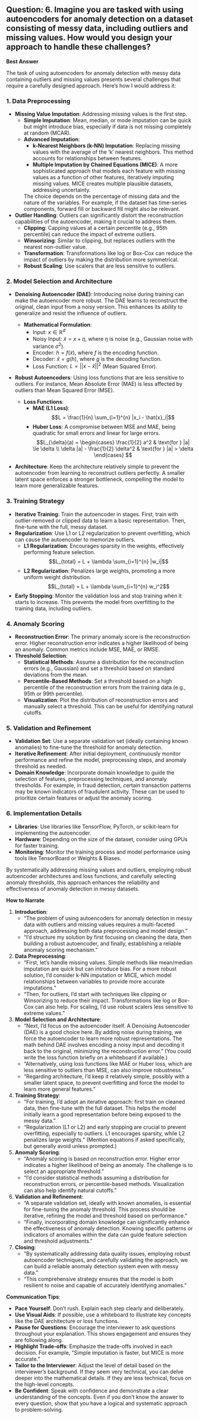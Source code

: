 ## Question: 6. Imagine you are tasked with using autoencoders for anomaly detection on a dataset consisting of messy data, including outliers and missing values. How would you design your approach to handle these challenges?

**Best Answer**

The task of using autoencoders for anomaly detection with messy data containing outliers and missing values presents several challenges that require a carefully designed approach. Here’s how I would address it:

### 1. Data Preprocessing

*   **Missing Value Imputation**: Addressing missing values is the first step.
    *   **Simple Imputation**: Mean, median, or mode imputation can be quick but might introduce bias, especially if data is not missing completely at random (MCAR).
    *   **Advanced Imputation**:
        *   **k-Nearest Neighbors (k-NN) Imputation**: Replacing missing values with the average of the 'k' nearest neighbors. This method accounts for relationships between features.
        *   **Multiple Imputation by Chained Equations (MICE)**: A more sophisticated approach that models each feature with missing values as a function of other features, iteratively imputing missing values.  MICE creates multiple plausible datasets, addressing uncertainty.

        The choice depends on the percentage of missing data and the nature of the variables.  For example, if the dataset has time-series components, forward fill or backward fill might also be relevant.

*   **Outlier Handling**: Outliers can significantly distort the reconstruction capabilities of the autoencoder, making it crucial to address them.
    *   **Clipping**: Capping values at a certain percentile (e.g., 95th percentile) can reduce the impact of extreme outliers.
    *   **Winsorizing**: Similar to clipping, but replaces outliers with the nearest non-outlier value.
    *   **Transformation**: Transformations like log or Box-Cox can reduce the impact of outliers by making the distribution more symmetrical.
    *   **Robust Scaling**: Use scalers that are less sensitive to outliers.

### 2. Model Selection and Architecture

*   **Denoising Autoencoder (DAE)**: Introducing noise during training can make the autoencoder more robust.  The DAE learns to reconstruct the original, clean input from a noisy version. This enhances its ability to generalize and resist the influence of outliers.

    *   **Mathematical Formulation**:
        *   Input: $x \in \mathbb{R}^d$
        *   Noisy Input: $\tilde{x} = x + \eta$, where $\eta$ is noise (e.g., Gaussian noise with variance $\sigma^2$).
        *   Encoder: $h = f(\tilde{x})$, where $f$ is the encoding function.
        *   Decoder: $\hat{x} = g(h)$, where $g$ is the decoding function.
        *   Loss Function: $L = ||x - \hat{x}||^2$  (Mean Squared Error).

*   **Robust Autoencoders**: Using loss functions that are less sensitive to outliers.  For instance, Mean Absolute Error (MAE) is less affected by outliers than Mean Squared Error (MSE).
    *   **Loss Functions**:
        *   **MAE (L1 Loss)**: $$L = \frac{1}{n} \sum_{i=1}^{n} |x_i - \hat{x}_i|$$
        *   **Huber Loss**: A compromise between MSE and MAE, being quadratic for small errors and linear for large errors.
            $$L_{\delta}(a) =
            \begin{cases}
            \frac{1}{2} a^2 & \text{for } |a| \le \delta \\
            \delta |a| - \frac{1}{2} \delta^2 & \text{for } |a| > \delta
            \end{cases}
            $$

*   **Architecture**: Keep the architecture relatively simple to prevent the autoencoder from learning to reconstruct outliers perfectly.  A smaller latent space enforces a stronger bottleneck, compelling the model to learn more generalizable features.

### 3. Training Strategy

*   **Iterative Training**: Train the autoencoder in stages. First, train with outlier-removed or clipped data to learn a basic representation. Then, fine-tune with the full, messy dataset.
*   **Regularization**: Use L1 or L2 regularization to prevent overfitting, which can cause the autoencoder to memorize outliers.
    *   **L1 Regularization**: Encourages sparsity in the weights, effectively performing feature selection.
        $$L_{total} = L + \lambda \sum_{i=1}^{n} |w_i|$$
    *   **L2 Regularization**: Penalizes large weights, promoting a more uniform weight distribution.
        $$L_{total} = L + \lambda \sum_{i=1}^{n} w_i^2$$
*   **Early Stopping**: Monitor the validation loss and stop training when it starts to increase. This prevents the model from overfitting to the training data, including outliers.

### 4. Anomaly Scoring

*   **Reconstruction Error**: The primary anomaly score is the reconstruction error. Higher reconstruction error indicates a higher likelihood of being an anomaly. Common metrics include MSE, MAE, or RMSE.
*   **Threshold Selection**:
    *   **Statistical Methods**: Assume a distribution for the reconstruction errors (e.g., Gaussian) and set a threshold based on standard deviations from the mean.
    *   **Percentile-Based Methods**: Set a threshold based on a high percentile of the reconstruction errors from the training data (e.g., 95th or 99th percentile).
    *   **Visualization**: Plot the distribution of reconstruction errors and manually select a threshold.  This can be useful for identifying natural cutoffs.

### 5. Validation and Refinement

*   **Validation Set**: Use a separate validation set (ideally containing known anomalies) to fine-tune the threshold for anomaly detection.
*   **Iterative Refinement**: After initial deployment, continuously monitor performance and refine the model, preprocessing steps, and anomaly threshold as needed.
*   **Domain Knowledge**: Incorporate domain knowledge to guide the selection of features, preprocessing techniques, and anomaly thresholds. For example, in fraud detection, certain transaction patterns may be known indicators of fraudulent activity. These can be used to prioritize certain features or adjust the anomaly scoring.

### 6. Implementation Details

*   **Libraries**: Use libraries like TensorFlow, PyTorch, or scikit-learn for implementing the autoencoder.
*   **Hardware**: Depending on the size of the dataset, consider using GPUs for faster training.
*   **Monitoring**: Monitor the training process and model performance using tools like TensorBoard or Weights & Biases.

By systematically addressing missing values and outliers, employing robust autoencoder architectures and loss functions, and carefully selecting anomaly thresholds, this approach enhances the reliability and effectiveness of anomaly detection in messy datasets.

**How to Narrate**

1.  **Introduction**:
    *   "The problem of using autoencoders for anomaly detection in messy data with outliers and missing values requires a multi-faceted approach, addressing both data preprocessing and model design."
    *   "I'd structure my solution by first focusing on cleaning the data, then building a robust autoencoder, and finally, establishing a reliable anomaly scoring mechanism."

2.  **Data Preprocessing**:
    *   "First, let's handle missing values. Simple methods like mean/median imputation are quick but can introduce bias. For a more robust solution, I'd consider k-NN imputation or MICE, which model relationships between variables to provide more accurate imputations."
    *   "Then, for outliers, I'd start with techniques like clipping or Winsorizing to reduce their impact. Transformations like log or Box-Cox can also help. For scaling, I'd use robust scalers less sensitive to extreme values."

3.  **Model Selection and Architecture**:
    *   "Next, I'd focus on the autoencoder itself. A Denoising Autoencoder (DAE) is a good choice here. By adding noise during training, we force the autoencoder to learn more robust representations. The math behind DAE involves encoding a noisy input and decoding it back to the original, minimizing the reconstruction error." (You could write the loss function briefly on a whiteboard if available.)
    *   "Alternatively, using loss functions like MAE or Huber loss, which are less sensitive to outliers than MSE, can also improve robustness."
    *   "Regarding architecture, I'd keep it relatively simple, possibly with a smaller latent space, to prevent overfitting and force the model to learn more general features."

4.  **Training Strategy**:
    *   "For training, I'd adopt an iterative approach: first train on cleaned data, then fine-tune with the full dataset. This helps the model initially learn a good representation before being exposed to the messy data."
    *   "Regularization (L1 or L2) and early stopping are crucial to prevent overfitting, especially to outliers. L1 encourages sparsity, while L2 penalizes large weights." (Mention equations if asked specifically, but generally avoid unless prompted.)

5.  **Anomaly Scoring**:
    *   "Anomaly scoring is based on reconstruction error. Higher error indicates a higher likelihood of being an anomaly. The challenge is to select an appropriate threshold."
    *   "I'd consider statistical methods assuming a distribution for reconstruction errors, or percentile-based methods. Visualization can also help identify natural cutoffs."

6.  **Validation and Refinement**:
    *   "A separate validation set, ideally with known anomalies, is essential for fine-tuning the anomaly threshold. This process should be iterative, refining the model and threshold based on performance."
    *   "Finally, incorporating domain knowledge can significantly enhance the effectiveness of anomaly detection. Knowing specific patterns or indicators of anomalies within the data can guide feature selection and threshold adjustments."

7.  **Closing**:
    *   "By systematically addressing data quality issues, employing robust autoencoder techniques, and carefully validating the approach, we can build a reliable anomaly detection system even with messy data."
    *   "This comprehensive strategy ensures that the model is both resilient to noise and capable of accurately identifying anomalies."

**Communication Tips**:

*   **Pace Yourself**: Don't rush. Explain each step clearly and deliberately.
*   **Use Visual Aids**: If possible, use a whiteboard to illustrate key concepts like the DAE architecture or loss functions.
*   **Pause for Questions**: Encourage the interviewer to ask questions throughout your explanation. This shows engagement and ensures they are following along.
*   **Highlight Trade-offs**: Emphasize the trade-offs involved in each decision. For example, "Simple imputation is faster, but MICE is more accurate."
*   **Tailor to the Interviewer**: Adjust the level of detail based on the interviewer's background. If they seem very technical, you can delve deeper into the mathematical details. If they are less technical, focus on the high-level concepts.
*   **Be Confident**: Speak with confidence and demonstrate a clear understanding of the concepts. Even if you don't know the answer to every question, show that you have a logical and systematic approach to problem-solving.
